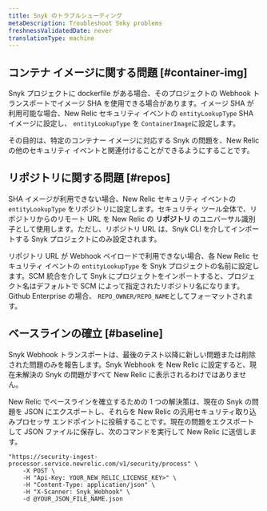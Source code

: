 ```yaml
---
title: Snyk のトラブルシューティング
metaDescription: Troubleshoot Snky problems
freshnessValidatedDate: never
translationType: machine
---
```


## コンテナ イメージに関する問題 [#container-img]

Snyk プロジェクトに dockerfile がある場合、そのプロジェクトの Webhook トランスポートでイメージ SHA を使用できる場合があります。イメージ SHA が利用可能な場合、New Relic セキュリティ イベントの `entityLookupType` SHA イメージに設定し、 `entityLookupType` を `ContainerImage`に設定します。

その目的は、特定のコンテナー イメージに対応する Snyk の問題を、New Relic の他のセキュリティ イベントと関連付けることができるようにすることです。

## リポジトリに関する問題 [#repos]

SHA イメージが利用できない場合、New Relic セキュリティ イベントの `entityLookupType` をリポジトリに設定します。セキュリティ ツール全体で、リポジトリからのリモート URL を New Relic の **リポジトリ** のユニバーサル識別子として使用します。ただし、リポジトリ URL は、Snyk CLI を介してインポートする Snyk プロジェクトにのみ設定されます。

リポジトリ URL が Webhook ペイロードで利用できない場合、各 New Relic セキュリティ イベントの `entityLookupType` を Snyk プロジェクトの名前に設定します。SCM 統合を介して Snyk にプロジェクトをインポートすると、プロジェクト名はデフォルトで SCM によって指定されたリポジトリ名になります。Github Enterprise の場合、 `REPO_OWNER/REPO_NAME`としてフォーマットされます。

## ベースラインの確立 [#baseline]

Snyk Webhook トランスポートは、最後のテスト以降に新しい問題または削除された問題のみを報告します。Snyk Webhook を New Relic に設定すると、現在未解決の Snyk の問題がすべて New Relic に表示されるわけではありません。

New Relic でベースラインを確立するための 1 つの解決策は、現在の Snyk の問題を JSON にエクスポートし、それらを New Relic の汎用セキュリティ取り込みプロセッサ エンドポイントに投稿することです。現在の問題をエクスポートして JSON ファイルに保存し、次のコマンドを実行して New Relic に送信します。

```shell
"https://security-ingest-processor.service.newrelic.com/v1/security/process" \
    -X POST \
    -H "Api-Key: YOUR_NEW_RELIC_LICENSE_KEY>" \
    -H "Content-Type: application/json" \
    -H "X-Scanner: Snyk_Webhook" \
    -d @YOUR_JSON_FILE_NAME.json
```